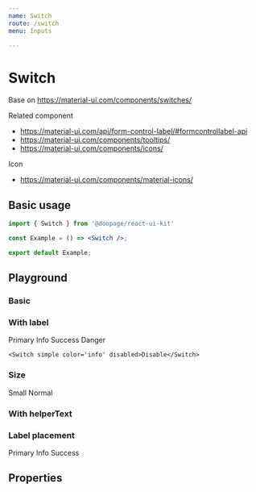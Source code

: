 ```yaml
---
name: Switch
route: /switch
menu: Inputs

---
```







# Switch
Base on https://material-ui.com/components/switches/

Related component
- https://material-ui.com/api/form-control-label/#formcontrollabel-api
- https://material-ui.com/components/tooltips/
- https://material-ui.com/components/icons/

Icon
- https://material-ui.com/components/material-icons/

## Basic usage

```jsx
import { Switch } from '@doopage/react-ui-kit'

const Example = () => <Switch />;

export default Example;
```

## Playground

### Basic
<Playground>
    <Switch color='primary'/>
    <Switch color='primary' disabled/>
</Playground>

### With label
<Playground>
    <Switch color='primary' checked>Primary</Switch>
    <Switch color='info' checked>Info</Switch>
    <Switch color='warning' label='Warning' checked/>
    <Switch color='success' checked>Success</Switch>
    <Switch color='danger' checked>Danger</Switch>

    <Switch simple color='info' disabled>Disable</Switch>
</Playground>

### Size
<Playground>
    <Switch size='small' color='success'>Small</Switch>
    <Switch size='normal' color='warning'>Normal</Switch>
</Playground>

### With helperText
<Playground>
    <Switch helperText='this is heplerText'/>
</Playground>

### Label placement
<Playground>
    <Space spaceWidth={15}>
        <Switch color='primary' checked labelPlacement='start'>Primary</Switch>
        <Switch color='info' checked labelPlacement='end'>Info</Switch>
        <Switch color='warning' label='Warning' checked labelPlacement='bottom'/>
        <Switch color='success' checked labelPlacement='top'>Success</Switch>
    </Space>
</Playground>

## Properties

<Props of={Switch} table/>
